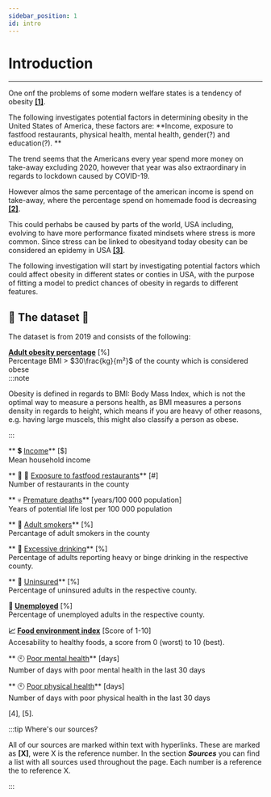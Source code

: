 ```yaml
---
sidebar_position: 1
id: intro
---
```

# Introduction 
___ 
One onf the problems of some modern welfare states is a tendency of obesity **[[1]](https://www.sciencedirect.com/science/article/pii/S1570677X10000663?via%3Dihub#bib0255)**.

The following investigates potential factors in determining obesity in the United States of America, these factors are: **Income, exposure to fastfood restaurants, physical health, mental health, gender(?) and education(?).
**

The trend seems that the Americans every year spend more money on take-away  excluding 2020, however that year was also extraordinary in regards to lockdown caused by COVID-19.

However almos the same percentage of the american income is spend on take-away, where the percentage spend on homemade food is decreasing **[[2]](https://www.ers.usda.gov/data-products/ag-and-food-statistics-charting-the-essentials/food-prices-and-spending/)**.

This could perhabs be caused by parts of the world, USA including, evolving to have more performance fixated mindsets where stress is more common. Since stress can be linked to obesityand today obesity can be considered an epidemy in USA **[[3]](https://www.ncbi.nlm.nih.gov/pmc/articles/PMC4214609/)**.

The following investigation will start by investigating potential factors which could affect obesity in different states or conties in USA, with the purpose of fitting a model to predict chances of obesity in regards to different features. 

## :page_with_curl: The dataset :page_with_curl:

The dataset is from 2019 and consists of the following: 

**[Adult obesity percentage](https://www.countyhealthrankings.org/explore-health-rankings/measures-data-sources/county-health-rankings-model/health-factors/health-behaviors/diet-exercise/adult-obesity)** [%]<br />
Percentage BMI > $30\frac{kg}{m²}$ of the county which is considered obese  
:::note

Obesity is defined in regards to BMI: Body Mass Index, which is not the optimal way to measure a persons health, as BMI measures a persons density in regards to height, which means if you are heavy of other reasons, e.g. having large muscels, this might also classify a person as obese.

:::



** :heavy_dollar_sign: [Income](https://www.kaggle.com/datasets/goldenoakresearch/us-household-income-stats-geo-locations)**  [$]  <br />
Mean household income

 ** :hamburger: :fries: [Exposure to fastfood restaurants](https://www.kaggle.com/datasets/rishidamarla/fast-food-restaurants-in-america?resource=download)**  [#] <br />
 Number of restaurants in the county 

 ** :skull: [Premature deaths](https://www.countyhealthrankings.org/explore-health-rankings/measures-data-sources/county-health-rankings-model/health-outcomes/length-of-life/premature-death-ypll)**   [years/100 000 population] <br />
 Years of potential life lost per 100 000 population

 ** :smoking: [Adult smokers](https://www.countyhealthrankings.org/explore-health-rankings/measures-data-sources/county-health-rankings-model/health-factors/health-behaviors/tobacco-use/adult-smoking)**  [%] <br />
 Percantage of adult smokers in the county

 ** :wine_glass: [Excessive drinking](https://www.countyhealthrankings.org/explore-health-rankings/measures-data-sources/county-health-rankings-model/health-factors/health-behaviors/alcohol-drug-use/excessive-drinking)**  [%] <br />
 Percentage of adults reporting heavy or binge drinking in the respective county.

** :office: [Uninsured](https://www.countyhealthrankings.org/explore-health-rankings/measures-data-sources/county-health-rankings-model/health-factors/clinical-care/access-to-care/uninsured)**  [%] <br />
 Percentage of uninsured adults in the respective county.

**:statue_of_liberty: [Unemployed](https://www.countyhealthrankings.org/explore-health-rankings/measures-data-sources/county-health-rankings-model/health-factors/social-and-economic-factors/employment/unemployment)** [%]  <br />
Percentage of unemployed adults in the respective county.

**:chart_with_upwards_trend: [Food environment index](https://www.countyhealthrankings.org/explore-health-rankings/measures-data-sources/county-health-rankings-model/health-factors/health-behaviors/diet-exercise/food-environment-index)** [Score of 1-10]  <br />
Accesability to healthy foods, a score from 0 (worst) to 10 (best).

** :clock10: [Poor mental health](https://www.countyhealthrankings.org/explore-health-rankings/measures-data-sources/county-health-rankings-model/health-outcomes/quality-of-life/poor-mental-health-days)** [days] <br />
Number of days with poor mental health in the last 30 days

** :clock10: [Poor physical health](https://www.countyhealthrankings.org/explore-health-rankings/measures-data-sources/county-health-rankings-model/health-outcomes/quality-of-life/poor-physical-health-days)** [days] <br />
Number of days with poor physical health in the last 30 days




[4], [5].


:::tip Where's our sources?


All of our sources are marked within text with hyperlinks. These are marked as **[X]**, were X is the reference number. 
In the section ***Sources*** you can find a list with all sources used throughout the page. Each number is a reference the to reference X.


:::
